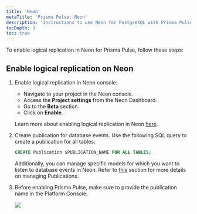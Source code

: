 ```yaml
---
title: 'Neon'
metaTitle: 'Prisma Pulse: Neon'
description: 'Instructions to use Neon for PostgreSQL with Prisma Pulse'
tocDepth: 3
toc: true
---
```


<TopBlock>

To enable logical replication in Neon for Prisma Pulse, follow these steps:

</TopBlock>

## Enable logical replication on Neon

1. Enable logical replication in Neon console:

   - Navigate to your project in the Neon console.
   - Access the **Project settings** from the Neon Dashboard.
   - Go to the **Beta** section.
   - Click on **Enable**.

   Learn more about enabling logical replication in Neon [here](https://neon.tech/docs/guides/logical-replication-neon#enabling-logical-replication-in-neon).

2. Create publication for database events. Use the following SQL query to create a publication for all tables:

   ```sql
   CREATE Publication $PUBLICATION_NAME FOR ALL TABLES;
   ```

   Additionally, you can manage specific models for which you want to listen to database events in Neon. Refer to [this](/pulse/database-setup/general-database-instructions#manage-your-own-publication-slot) section for more details on managing Publications.

3. Before enabling Prisma Pulse, make sure to provide the publication name in the Platform Console:

   ![](/img/pulse/replication-slot-submission.png)
